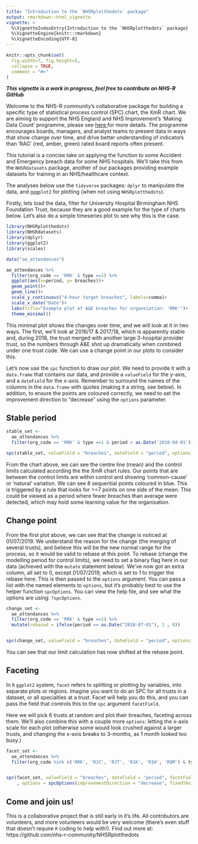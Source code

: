```yaml
---
title: "Introduction to the `NHSRplotthedots` package"
output: rmarkdown::html_vignette
vignette: >
  %\VignetteIndexEntry{Introduction to the `NHSRplotthedots` package}
  %\VignetteEngine{knitr::rmarkdown}
  %\VignetteEncoding{UTF-8}
---
```


```r
knitr::opts_chunk$set(
  fig.width=7, fig.height=5,
  collapse = TRUE,
  comment = "#>"
)
```


___This vignette is a work in progress, feel free to contribute on NHS-R GitHub___


Welcome to the NHS-R community's collaborative package for building a specific type of statistical process control (SPC) chart, the XmR chart.  We are aiming to support the NHS England and NHS Improvement's 'Making Data Count' programme, please see <a href="https://www.england.nhs.uk/a-focus-on-staff-health-and-wellbeing/publications-and-resources/making-data-count/"> here </a> for more details.  The programme encourages boards, managers, and analyst teams to present data in ways that show change over time, and drive better understanding of indicators than 'RAG' (red, amber, green) rated board reports often present.

This tutorial is a concise take on applying the function to some Accident and Emergency breach data for some NHS hospitals.  We'll take this from the `NHSRdatasets` package, another of our packages providing example datasets for training in an NHS/healthcare context.

The analyses below use the `tidyverse` packages: `dplyr` to manipulate the data, and `gggplot2` for plotting (when not using `NHSRplotthedots`).

Firstly, lets load the data, filter for University Hospital Birmingham NHS Foundation Trust, because they are a good example for the type of charts below.  Let's also do a simple timeseries plot to see why this is the case.

```r
library(NHSRplotthedots)
library(NHSRdatasets)
library(dplyr)
library(ggplot2)
library(scales)

data("ae_attendances")

ae_attendances %>% 
  filter(org_code == 'RRK' & type ==1) %>% 
  ggplot(aes(x=period, y= breaches))+
  geom_point()+
  geom_line()+
  scale_y_continuous("4-hour target breaches", labels=comma)+
  scale_x_date("Date")+
  labs(title="Example plot of A&E breaches for organsiation: 'RRK'")+
  theme_minimal()

```

This minimal plot shows the changes over time, and we will look at it in two ways.  The first, we'll look at 2016/17 & 2017/18, which is apparently stable and, during 2018, the trust merged with another large 3-hospital provider trust, so the numbers through A&E shot up dramatically when combined under one trust code.  We can use a change point in our plots to consider this.

Let's now use the `spc` function to draw our plot.  We need to provide it with a `data.frame` that contains our data, and provide a `valueField` for the y-axis, and a `dateField` for the x-axis.  Remember to surround the names of the columns in the `data.frame` with quotes (making it a string, see below). In addition, to ensure the points are coloured correctly, we need to set the improvement direction to "decrease" using the `options` parameter.

## Stable period

```r
stable_set <- 
  ae_attendances %>% 
  filter(org_code == 'RRK' & type ==1 & period < as.Date('2018-04-01'))

spc(stable_set, valueField = "breaches", dateField = "period", options = spcOptions(improvementDirection = "decrease"))

```

From the chart above, we can see the centre line (mean) and the control limits calculated according the the XmR chart rules.  Our points that are between the control limits are within control and showing 'common-cause' or 'natural' variation.  We can see 8 sequential points coloured in blue.  This is triggered by a rule that looks for >=7 points on one side of the mean.  This could be viewed as a period where fewer breaches than average were detected, which may hold some learning value for the organisation.


## Change point

From the first plot above, we can see that the change is noticed at 01/07/2019.  We understand the reason for the change (the merging of several trusts), and believe this will be the new normal range for the process, so it would be valid to rebase at this point. To rebase (change the modelling period for control limits), we need to set a binary flag here in our data (achieved with the `mutate` statement below).  We've now got an extra column, all set to 0, except 01/07/2019, which is set to 1 to trigger the rebase here.  This is then passed to the `options` argument.  You can pass a list with the named elements to `options`, but it's probably best to use the helper function `spcOptions`.  You can view the help file, and see what the options are using:  `?spcOptions`.

```r
change_set <- 
  ae_attendances %>% 
  filter(org_code == 'RRK' & type ==1) %>% 
  mutate(rebased = ifelse(period == as.Date("2018-07-01"), 1 , 0))


spc(change_set, valueField = "breaches", dateField = "period", options = spcOptions(improvementDirection = "decrease", rebase = "rebased"))
```

You can see that our limit calculation has now shifted at the rebase point.

## Faceting

In `R` `ggplot2` system, `facet` refers to splitting or plotting by variables, into separate plots or regions.  Imagine you want to do an SPC for all trusts in a dataset, or all specialties at a trust.  Facet will help you do this, and you can pass the field that controls this to the `spc` argument `facetField `.

Here we will pick 6 trusts at random and plot their breaches, faceting across them.
We'll also combine this with a couple more `options`: letting the x-axis scale for each plot (otherwise some would look crushed against a larger trusts, and changing the x-axis breaks to 3-months, as 1 month looked too busy.)

```r
facet_set <- 
  ae_attendances %>% 
  filter(org_code %in% c('RRK', 'RJC', 'RJ7', 'R1K', 'R1H', 'RQM') & type ==1& period < as.Date('2018-04-01'))


spc(facet_set, valueField = "breaches", dateField = "period", facetField = "org_code"
    , options = spcOptions(improvementDirection = "decrease", fixedYAxisMultiple = FALSE, xAxisBreaks = "3 months"))

```


## Come and join us!

This is a collaborative project that is still early in it's life.  All contributors are volunteers, and more volunteers would be very welcome (there's even stuff that doesn't require `R` coding to help with!).  Find out more at: https://github.com/nhs-r-community/NHSRplotthedots
